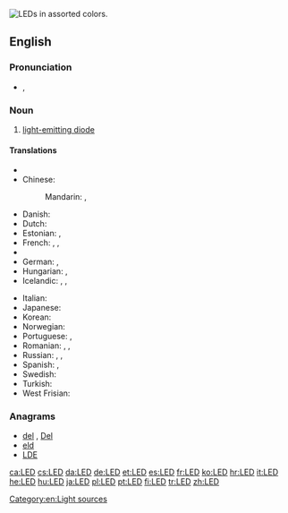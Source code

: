 {{wikipedia}}
[[Image:LEDs.jpg|thumb|right|LEDs in assorted colors.]]
{{also|led}}
==English==

===Pronunciation===
* {{IPA|/ɛl.iː.ˈdiː/}}, {{X-SAMPA|/eL.i:."di/}}

===Noun===
{{en-noun}}

# [[light-emitting diode]]

====Translations====
{{trans-top|light-emitting diode}}
* {{trreq|Armenian}}
* Chinese:
*: Mandarin: {{t|cmn|發光二極管|sc=Hani}}, {{t|cmn|发光二极管|tr=fāguāng èrjíguǎn|sc=Hani}}
* Danish: {{t-|da|lysdiode|c}}
* Dutch: {{t+|nl|led|m}}
* Estonian: {{t+|et|valgusdiood}}, {{t+|et|LED}}
* French: {{t+|fr|diode électroluminescente|f}}, {{t+|fr|DEL|f}}, {{t+|fr|LED|f}}
* {{trreq|Georgian}}
* German: {{t+|de|LED|f}}, {{t+|de|Leuchtdiode|f}}
* Hungarian: {{t+|hu|LED}}, {{t-|hu|fénykibocsátó dióda}}
* Icelandic: {{t-|is|ljósdíóða|f}}, {{t-|is|ljóstvistur|m}}, {{t-|is|ljóstvískaut|n}}
{{trans-mid}}
* Italian: {{t+|it|LED|m}}
* Japanese: {{t-|ja|発光ダイオード|tr=hakkō daiōdo|sc=Jpan}}
* Korean: {{t-|ko|발광 다이오드|tr=balgwang daiodeu|sc=Kore}}
* Norwegian: {{t-|no|lysdiode|c}}
* Portuguese: {{t+|pt|LED|m}}, {{t-|pt|díodo emissor de luz|m}}
* Romanian: {{t-|ro|diodă luminoasă|f}}, {{t-|ro|LED|n}}, {{t-|ro|diodă emitentă de lumină|f}}
* Russian: {{t-|ru|СД|m|tr=SD|sc=Cyrl}}, {{t-|ru|СИД|m|tr=SID|sc=Cyrl}}, {{t+|ru|светодиод|m|tr=svetodiód|sc=Cyrl}}
* Spanish: {{t-|es|diodo luminoso|m}}, {{t+|es|led|m}}
* Swedish: {{t+|sv|lysdiod|c}}
* Turkish: {{t+|tr|ışık yayan ikizuç}}
* West Frisian: {{t-|fy|dioade-lampke|n}}
{{trans-bottom}}

===Anagrams===
* [[del#English|del]] , [[Del#English|Del]]
* [[eld#English|eld]]
* [[LDE#English|LDE]]

[[Category:en:Light sources]]

[[ca:LED]]
[[cs:LED]]
[[da:LED]]
[[de:LED]]
[[et:LED]]
[[es:LED]]
[[fr:LED]]
[[ko:LED]]
[[hr:LED]]
[[it:LED]]
[[he:LED]]
[[hu:LED]]
[[ja:LED]]
[[pl:LED]]
[[pt:LED]]
[[fi:LED]]
[[tr:LED]]
[[zh:LED]]